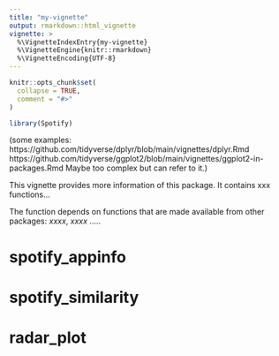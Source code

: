 ```yaml
---
title: "my-vignette"
output: rmarkdown::html_vignette
vignette: >
  %\VignetteIndexEntry{my-vignette}
  %\VignetteEngine{knitr::rmarkdown}
  %\VignetteEncoding{UTF-8}
---
```


```r
knitr::opts_chunk$set(
  collapse = TRUE,
  comment = "#>"
)
```

```r
library(Spotify)
```

(some examples:
https://github.com/tidyverse/dplyr/blob/main/vignettes/dplyr.Rmd
https://github.com/tidyverse/ggplot2/blob/main/vignettes/ggplot2-in-packages.Rmd
Maybe too complex but can refer to it.)

This vignette provides more information of this package. It contains xxx functions...

The function depends on functions that are made available from other packages:
*xxxx*, *xxxx* .....

# spotify_appinfo


# spotify_similarity


# radar_plot

